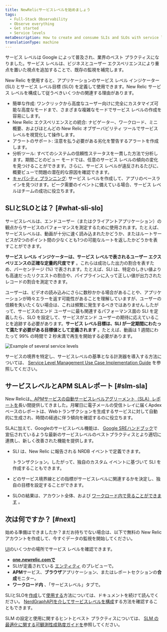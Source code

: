 ```yaml
---
title: NewRelicサービスレベルを始めましょう
tags:
  - Full-Stack Observability
  - Observe everything
  - Get started
  - Service levels
metaDescription: How to create and consume SLIs and SLOs with service level management in New Relic.
translationType: machine
---
```



サービス レベルは Google によって普及され、業界のベスト プラクティスになりました。サービス レベルは、ビジネスとユーザー エクスペリエンスにより重点を置いた視点を追加することで、既存の監視を補完します。

New Relic を使用すると、アプリケーションのサービス レベル インジケーター (SLI) とサービス レベル目標 (SLO) を定義して使用できます。New Relic サービス レベルを構成して従うべきいくつかの関連する理由があります。

* 簡単な作成: ワンクリックから高度なユーザー向けに完全にカスタマイズ可能な高度なモードまで、さまざまな複雑なモードでサービス レベルの作成を容易にします。
* New Relic エクスペリエンスとの統合: ナビゲーター、ワークロード、ミニ概要、およびほとんどの New Relic オブザーバビリティ ツールでサービス レベルを視覚化して操作します。
* アラートのサポート: 注意を払う必要がある劣化を警告するアラートを作成します。
* 分析ツール: すべてのシステムの信頼性ステータスを一貫した方法で分析します。期間ごとのビュー モードでは、任意のサービス レベルの傾向の変化を見つけることができます。さらに、サービス レベルが違反されるたびに、概要ビューで問題の潜在的な原因を確認できます。
* [キャパシティ プランニング](/docs/journey-demand/get-started): サービス レベルを作成して、アプリのベースラインを見つけます。ピーク需要のイベントに備えている場合、サービス レベルはチームの成功に役立ちます。

## SLIとSLOとは？ [#what-sli-slo]

サービスレベルは、エンドユーザー（またはクライアントアプリケーション）の観点からサービスのパフォーマンスを測定するために使用されます。たとえば、サービスレベルは、動画が十分に速く読み込まれたかどうか、またはルートサービスが2つのポイント間の少なくとも1つの可能なルートを返したかどうかを表すことができます。

**サービス レベル インジケーターは、サービス レベルで表されるユーザー エクスペリエンスの正確な定量的尺度です** 。これらは成功した出力の割合を表すため、パーセンテージ (%) で表されます。たとえば、SLI は、特定のしきい値よりも高速だったリクエストの割合や、パイプラインに入って正しい値が出力されたレコードの割合を測定できます。

ユーザーは、ビデオの読み込みにさらに数秒かかる場合があることや、アプリケーションが時々エラーを返す可能性があることを理解していますが、ユーザーの信頼を失いたくない場合は、これは頻繁に発生するべきではありません.したがって、サービスのエンド ユーザーに最も関連するパフォーマンス面の SLI を定義したら、SLO を設定して、サービスがエンド ユーザーの期待に応えていることを追跡する必要があります。**サービス レベル目標は、SLI が一定期間にわたって満たす必要がある目標値として定義されます** 。たとえば、動画は 1 週間にわたって 99% の時間で 2 秒未満で再生を開始する必要があります。

<img
  title="Example of several service levels.png"
  alt="Example of several service levels"
  src={slmServiceLevelsOverview}
/>

サービスの境界を特定し、サービスレベルの基準となる計測器を導入する方法については、 [Service Level Management Use Case Implementation Guide](/docs/new-relic-solutions/observability-maturity/uptime-performance-reliability/slm-implementation-guide/) を参照してください。

## サービスレベルとAPM SLAレポート [#slm-sla]

New Relicは[、APMサービスの自動サービスレベルアグリーメント（SLA）レポートを](/docs/apm/reports/service-level-agreements/apm-sla-reports/)長い間提供してきました。月曜日に電子メールの受信トレイに届くApdexベースのレポートは、Webトランザクションを生成するサービスに対して自動的に生成され、時間の経過に伴う傾向を確認するのに役立ちます。

SLAに加えて、Googleのサービスレベル機能は、 [Google SREハンドブック](https://sre.google/books/)で宣伝されているような最新のサービスレベルのベストプラクティスとより適切に連携し、新しく改善された機能を提供します。

* SLI は、New Relic に報告される NRDB イベントで定義できます。

  <InlinePopover type="apm"/>

  トランザクション。したがって、独自のカスタム イベントに基づいて SLI を作成することもできます。

* どのサービス境界線とどの指標がサービスレベルに関連するかを決定し、独自の目標を設定することができます。

* SLOの結果は、アカウント全体、および [ワークロード内で見ることができます](/docs/new-relic-one/use-new-relic-one/workloads/workloads-isolate-resolve-incidents-faster/) 。

## 次は何ですか？ [#next]

始める準備はできましたか？まだお持ちでない場合は、以下で無料の New Relic アカウントを作成して、今すぐデータの監視を開始してください。

<InlineSignup/>

[UI](https://one.newrelic.com)のいくつかの場所でサービス レベルを確認できます。

* **[one.newrelic.comで](https://one.newrelic.com/all-capabilities)**
* SLIが定義されている [エンティティ](/docs/new-relic-one/use-new-relic-one/core-concepts/what-entity-new-relic/) のプレビューで。
* **APM**サービス、**ブラウザ**アプリケーション、またはレポートセクションの**合成**モニター。
* **ワークロード内** 、「サービスレベル」タブで。

SLIとSLOを[作成](/docs/service-level-management/create-slm)して[使用する](/docs/service-level-management/consume-slm)方法については、ドキュメントを続けて読んでください。 [NerdGraphAPIを介してサービスレベルを構成](/docs/apis/nerdgraph/examples/nerdgraph-slm/)する方法を確認することもできます。

SLM の設定と使用に関するヒントとベスト プラクティスについては、 [SLM の最適化に関する可観測性成熟度ガイドを](/docs/new-relic-solutions/observability-maturity/uptime-performance-reliability/optimize-slm-guide)参照してください。